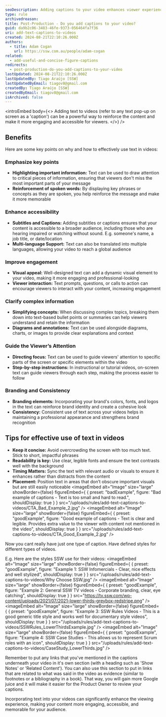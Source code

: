 ```yaml
---
seoDescription: Adding captions to your video enhances viewer experience by providing extra information and context not fully explained by speakers
type: rule
archivedreason:
title: Post-Production - Do you add captions to your video?
guid: da9b2c06-3483-46fe-9373-056464fa7f36
uri: add-text-captions-to-videos
created: 2024-08-21T22:10:26.000Z
authors:
  - title: Adam Cogan
    url: https://ssw.com.au/people/adam-cogan
related:
  - add-useful-and-concise-figure-captions
redirects:
  - post-production-do-you-add-captions-to-your-video
lastUpdated: 2024-08-21T22:10:26.000Z
lastUpdatedBy: Tiago Araújo [SSW]
lastUpdatedByEmail: tiagov8@gmail.com
createdBy: Tiago Araújo [SSW]
createdByEmail: tiagov8@gmail.com
isArchived: false
---
```


<introEmbed
  body={<>
Adding text to videos (refer to any text pop-up on screen as a 'caption') can be a powerful way to reinforce the content and make it more engaging and accessible for viewers.
  </>}
/>
## Benefits

Here are some key points on why and how to effectively use text in videos:

### Emphasize key points

* **Highlighting important information:** Text can be used to draw attention to critical pieces of information, ensuring that viewers don't miss the most important parts of your message
* **Reinforcement of spoken words:** By displaying key phrases or concepts as they are spoken, you help reinforce the message and make it more memorable

### Enhance accessibility

* **Subtitles and Captions:** Adding subtitles or captions ensures that your content is accessible to a broader audience, including those who are hearing impaired or watching without sound. E.g. someone's name, a job title, or date/location
* **Multi-language Support:** Text can also be translated into multiple languages, allowing your video to reach a global audience

### Improve engagement

* **Visual appeal:** Well-designed text can add a dynamic visual element to your video, making it more engaging and professional-looking
* **Viewer interaction:** Text prompts, questions, or calls to action can encourage viewers to interact with your content, increasing engagement

### Clarify complex information

* **Simplifying concepts:** When discussing complex topics, breaking them down into text-based bullet points or summaries can help viewers understand and retain the information
* **Diagrams and annotations:** Text can be used alongside diagrams, charts, or images to provide clear explanations and context

### Guide the Viewer’s Attention

* **Directing focus:** Text can be used to guide viewers' attention to specific parts of the screen or specific elements within the video
* **Step-by-step instructions:** In instructional or tutorial videos, on-screen text can guide viewers through each step, making the process easier to follow

### Branding and Consistency

* **Branding elements:** Incorporating your brand's colors, fonts, and logos in the text can reinforce brand identity and create a cohesive look
* **Consistency:** Consistent use of text across your videos helps in maintaining a professional appearance and strengthens brand recognition

## Tips for effective use of text in videos

* **Keep it concise:** Avoid overcrowding the screen with too much text. Stick to short, impactful phrases
* **Readability is key:** Use clear, legible fonts and ensure the text contrasts well with the background
* **Timing Matters:** Sync the text with relevant audio or visuals to ensure it enhances rather than distracts from the content
* **Placement:** Position text in areas that don’t obscure important visuals but are still easily noticeable
<imageEmbed
  alt="Image"
  size="large"
  showBorder={false}
  figureEmbed={ {
    preset: "badExample",
    figure: "Bad example of captions - Text is too small and hard to read.",
    shouldDisplay: true
  } }
  src="/uploads/rules/add-text-captions-to-videos/CTA_Bad_Example_2.jpg"
/>
<imageEmbed
  alt="Image"
  size="large"
  showBorder={false}
  figureEmbed={ {
    preset: "goodExample",
    figure: "Good example of captions - Text is clear and legible. Provides extra value to the viewer with content not mentioned in the video",
    shouldDisplay: true
  } }
  src="/uploads/rules/add-text-captions-to-videos/CTA_Good_Example_2.jpg"
/>

Now you cant really have just one type of caption. Have defined styles for different types of videos.

E.g. Here are the styles SSW use for their videos:
<imageEmbed
  alt="Image"
  size="large"
  showBorder={false}
  figureEmbed={ {
    preset: "goodExample",
    figure: "Example 1: SSW Infomercials - Clear, nice effects and well stylized",
    shouldDisplay: true
  } }
  src="/uploads/rules/add-text-captions-to-videos/Why Choose SSW.jpg"
/>
<imageEmbed
  alt="Image"
  size="large"
  showBorder={false}
  figureEmbed={ {
    preset: "goodExample",
    figure: "Example 2: General SSW TV videos - Corporate branding, clear, eye catching",
    shouldDisplay: true
  } }
  src="https://tv.ssw.com/wp-content/uploads/2021/07/2021-lower-thirds-greybox-redstripe.png"
/>
<imageEmbed
  alt="Image"
  size="large"
  showBorder={false}
  figureEmbed={ {
    preset: "goodExample",
    figure: "Example 3: SSW Rules Videos - This is a good generic title style and works well for documentary style videos",
    shouldDisplay: true
  } }
  src="/uploads/rules/add-text-captions-to-videos/SSWRules_LowerThirdsExample.jpg"
/>
<imageEmbed
  alt="Image"
  size="large"
  showBorder={false}
  figureEmbed={ {
    preset: "goodExample",
    figure: "Example 4: SSW Case Studies - This allows us to represent Scrum roles with an icon",
    shouldDisplay: true
  } }
  src="/uploads/rules/add-text-captions-to-videos/CaseStudy_LowerThirds.jpg"
/>

Remember to put any links that you've mentioned in the captions underneath your video in it's own section (with a heading such as 'Show Notes' or 'Related Content'). You can also use this section to put in links that are related to what was said in the video as evidence (similar to footnotes or a bibliography in a book). That way, you will gain more Google juice and it will make it easier for the Product Owner to review your captions.

Incorporating text into your videos can significantly enhance the viewing experience, making your content more engaging, accessible, and memorable for your audience.
